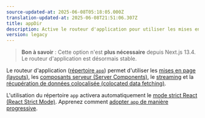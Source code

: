 ```yaml
---
source-updated-at: 2025-06-08T05:18:05.000Z
translation-updated-at: 2025-06-08T21:51:06.307Z
title: appDir
description: Active le routeur d'application pour utiliser les mises en page (layouts), le streaming et plus encore.
version: legacy
---
```


> **Bon à savoir** : Cette option n'est **plus nécessaire** depuis Next.js 13.4. Le routeur d'application est désormais stable.

Le routeur d'application ([répertoire `app`](/docs/app/building-your-application/routing)) permet d'utiliser les [mises en page (layouts)](/docs/app/api-reference/file-conventions/layout), les [composants serveur (Server Components)](/docs/app/getting-started/server-and-client-components), le [streaming](/docs/app/api-reference/file-conventions/loading) et la [récupération de données colocalisée (colocated data fetching)](/docs/app/building-your-application/data-fetching).

L'utilisation du répertoire `app` activera automatiquement le [mode strict React (React Strict Mode)](https://react.dev/reference/react/StrictMode). Apprenez comment [adopter `app` de manière progressive](/docs/app/guides/migrating/app-router-migration#migrating-from-pages-to-app).